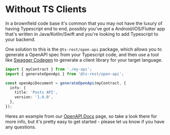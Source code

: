 # Without TS Clients

In a brownfield code base it's common that you may not have the luxury of having Typescript end to end, possibly you've got a Android/iOS/Flutter app that's written in Java/Kotlin/Swift and you're looking to add Typescript to your backend.

One solution to this is the `@ts-rest/open-api` package, which allows you to generate a OpenAPI spec from your Typescript code, and then use a tool like [Swagger Codegen](https://swagger.io/tools/swagger-codegen/) to generate a client library for your target language.

```typescript
import { myContract } from './my-api';
import { generateOpenApi } from '@ts-rest/open-api';

const openApiDocument = generateOpenApi(myContract, {
  info: {
    title: 'Posts API',
    version: '1.0.0',
  },
});
```

Heres an example from our [OpenAPI Docs](/docs/open-api) page, so take a look there for more info, but it's pretty easy to get started - please let us know if you have any questions.
